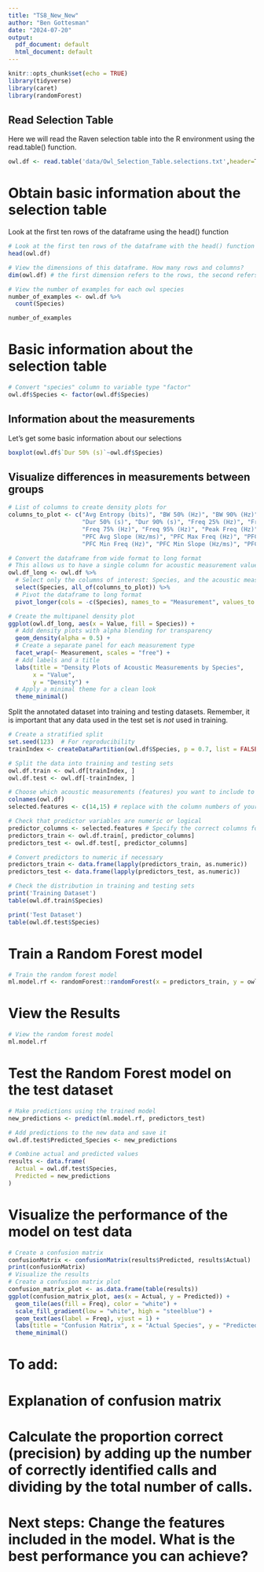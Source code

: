 ```yaml
---
title: "TS8_New_New"
author: "Ben Gottesman"
date: "2024-07-20"
output:
  pdf_document: default
  html_document: default
---
```


```r
knitr::opts_chunk$set(echo = TRUE)
library(tidyverse)
library(caret)
library(randomForest)
```

## Read Selection Table
Here we will read the Raven selection table into the R environment using the read.table() function.

```r
owl.df <- read.table('data/Owl_Selection_Table.selections.txt',header=T,sep='\t',check.names=FALSE)
```

# Obtain basic information about the selection table
Look at the first ten rows of the dataframe using the head() function

```r

# Look at the first ten rows of the dataframe with the head() function
head(owl.df)

```

```r

# View the dimensions of this dataframe. How many rows and columns?
dim(owl.df) # the first dimension refers to the rows, the second refers to the columns

```

```r

# View the number of examples for each owl species 
number_of_examples <- owl.df %>%
  count(Species)

number_of_examples

```

# Basic information about the selection table

```r

# Convert "species" column to variable type "factor"
owl.df$Species <- factor(owl.df$Species)

```

## Information about the measurements
Let's get some basic information about our selections

```r
boxplot(owl.df$`Dur 50% (s)`~owl.df$Species)
```

## Visualize differences in measurements between groups

```r

# List of columns to create density plots for
columns_to_plot <- c("Avg Entropy (bits)", "BW 50% (Hz)", "BW 90% (Hz)", "Delta Time (s)", 
                     "Dur 50% (s)", "Dur 90% (s)", "Freq 25% (Hz)", "Freq 5% (Hz)", 
                     "Freq 75% (Hz)", "Freq 95% (Hz)", "Peak Freq (Hz)", 
                     "PFC Avg Slope (Hz/ms)", "PFC Max Freq (Hz)", "PFC Max Slope (Hz/ms)",
                     "PFC Min Freq (Hz)", "PFC Min Slope (Hz/ms)", "PFC Num Inf Pts")

# Convert the dataframe from wide format to long format
# This allows us to have a single column for acoustic measurement values and another for measurement types
owl.df_long <- owl.df %>%
  # Select only the columns of interest: Species, and the acoustic measurements
  select(Species, all_of(columns_to_plot)) %>%
  # Pivot the dataframe to long format
  pivot_longer(cols = -c(Species), names_to = "Measurement", values_to = "Value")

# Create the multipanel density plot
ggplot(owl.df_long, aes(x = Value, fill = Species)) +
  # Add density plots with alpha blending for transparency
  geom_density(alpha = 0.5) +
  # Create a separate panel for each measurement type
  facet_wrap(~ Measurement, scales = "free") +
  # Add labels and a title
  labs(title = "Density Plots of Acoustic Measurements by Species",
       x = "Value",
       y = "Density") +
  # Apply a minimal theme for a clean look
  theme_minimal()


```

Split the annotated dataset into training and testing datasets. Remember, it is important that any data used in the test set is *not* used in training.

```r

# Create a stratified split
set.seed(123)  # For reproducibility
trainIndex <- createDataPartition(owl.df$Species, p = 0.7, list = FALSE) # Here, p refers to the percentage of the dataset that will be used for training. So, p = 0.7 means that 70% of the examples will be used to train the model and 30% will be used to test the model. 

# Split the data into training and testing sets
owl.df.train <- owl.df[trainIndex, ]
owl.df.test <- owl.df[-trainIndex, ]

# Choose which acoustic measurements (features) you want to include to train your model
colnames(owl.df)
selected.features <- c(14,15) # replace with the column numbers of your choosing

# Check that predictor variables are numeric or logical
predictor_columns <- selected.features # Specify the correct columns for predictors
predictors_train <- owl.df.train[, predictor_columns]
predictors_test <- owl.df.test[, predictor_columns]

# Convert predictors to numeric if necessary
predictors_train <- data.frame(lapply(predictors_train, as.numeric))
predictors_test <- data.frame(lapply(predictors_test, as.numeric))
```

```r

# Check the distribution in training and testing sets
print('Training Dataset')
table(owl.df.train$Species)

print('Test Dataset')
table(owl.df.test$Species)
```

# Train a Random Forest model

```r

# Train the random forest model
ml.model.rf <- randomForest::randomForest(x = predictors_train, y = owl.df.train$Species)

```

# View the Results

```r

# View the random forest model
ml.model.rf 

```

# Test the Random Forest model on the test dataset

```r
# Make predictions using the trained model
new_predictions <- predict(ml.model.rf, predictors_test)

# Add predictions to the new data and save it
owl.df.test$Predicted_Species <- new_predictions

# Combine actual and predicted values
results <- data.frame(
  Actual = owl.df.test$Species,
  Predicted = new_predictions
)

```

# Visualize the performance of the model on test data

```r
# Create a confusion matrix
confusionMatrix <- confusionMatrix(results$Predicted, results$Actual)
print(confusionMatrix)
# Visualize the results
# Create a confusion matrix plot
confusion_matrix_plot <- as.data.frame(table(results))
ggplot(confusion_matrix_plot, aes(x = Actual, y = Predicted)) +
  geom_tile(aes(fill = Freq), color = "white") +
  scale_fill_gradient(low = "white", high = "steelblue") +
  geom_text(aes(label = Freq), vjust = 1) +
  labs(title = "Confusion Matrix", x = "Actual Species", y = "Predicted Species") +
  theme_minimal()

```

# To add: 

# Explanation of confusion matrix

# Calculate the proportion correct (precision) by adding up the number of correctly identified calls and dividing by the total number of calls. 

# Next steps: Change the features included in the model. What is the best performance you can achieve? 
